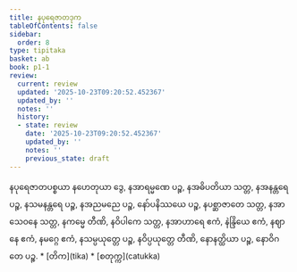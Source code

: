 ```yaml
---
title: နပုရေဇာတဒုက
tableOfContents: false
sidebar:
  order: 8
type: tipitaka
basket: ab
book: p1-1
review:
  current: review
  updated: '2025-10-23T09:20:52.452367'
  updated_by: ''
  notes: ''
  history:
  - state: review
    date: '2025-10-23T09:20:52.452367'
    updated_by: ''
    notes: ''
    previous_state: draft
---
```



<ReviewStatus review={frontmatter.review} showDetails={true} />

<HypothesisAnnotation frontmatter={frontmatter} />

<DynamicBreadcrumb />

<Division number="56" book="p1-1" e="ch" v="36" p="21">

<Paragraph number="259" book="p1-1">
နပုရေဇာတပစ္စယာ နဟေတုယာ ဒွေ, နအာရမ္မဏေ ပဉ္စ, နအဓိပတိယာ သတ္တ, နအနန္တရေ ပဉ္စ, နသမနန္တရေ ပဉ္စ, နအညမညေ ပဉ္စ, နော်ပနိဿယေ ပဉ္စ, နပစ္ဆာဇာတေ သတ္တ, နအာသေဝနေ သတ္တ, နကမ္မေ တီဏိ, နဝိပါကေ သတ္တ, နအာဟာရေ ဧကံ, နဲန္ဒြိယေ ဧကံ, နဈာနေ ဧကံ, နမဂ္ဂေ ဧကံ, နသမ္ပယုတ္တေ ပဉ္စ, နဝိပ္ပယုတ္တေ တီဏိ, နောနတ္ထိယာ ပဉ္စ, နောဝိဂတေ ပဉ္စ.

</Paragraph>
</Division>

<TableOfContents book="p1-1">
* [တိက](tika)
* [စတုက္က](catukka)
</TableOfContents>